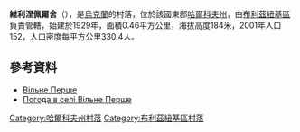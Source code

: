 {{coord|48|48|35|N|36|37|25|E|scale:100000_region:UA|display=title}}

'''維利涅佩爾舍'''（{{lang-uk|Вільне Перше}}），是[[烏克蘭|烏克蘭]]的村落，位於該國東部[[哈爾科夫州|哈爾科夫州]]，由[[布利茲紐基區|布利茲紐基區]]負責管轄，始建於1929年，面積0.46平方公里，海拔高度184米，2001年人口152，人口密度每平方公里330.4人。

==參考資料==
* [http://gska2.rada.gov.ua/pls/z7502/A005?rdat1=09.01.2009&rf7571=32258 Вільне Перше]{{dead link|date=2018年4月 |bot=InternetArchiveBot |fix-attempted=yes }}
* [http://weather.in.ua/ua/har'kovskaja/4001 Погода в селі Вільне Перше] {{Wayback|url=http://weather.in.ua/ua/har'kovskaja/4001 |date=20160323025124 }}

{{DEFAULTSORT:Вільне Перше}}
[[Category:哈爾科夫州村落|Category:哈爾科夫州村落]]
[[Category:布利茲紐基區村落|Category:布利茲紐基區村落]]


{{Kharkiv-geo-stub}}